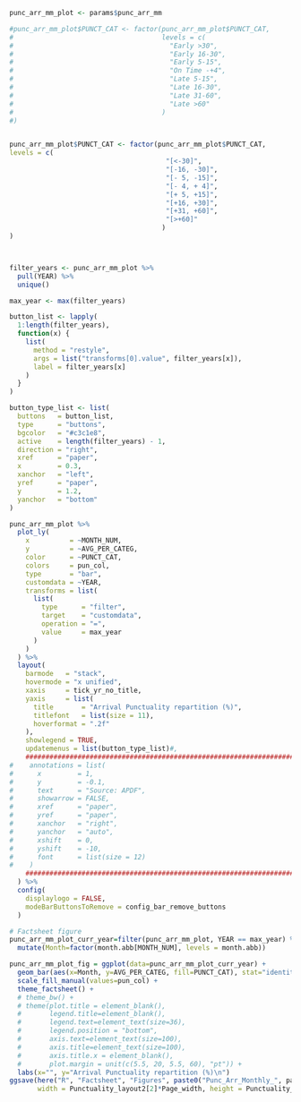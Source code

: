 
```r

punc_arr_mm_plot <- params$punc_arr_mm

#punc_arr_mm_plot$PUNCT_CAT <- factor(punc_arr_mm_plot$PUNCT_CAT,
#                                     levels = c(
#                                       "Early >30",
#                                       "Early 16-30",
#                                       "Early 5-15",
#                                       "On Time -+4",
#                                       "Late 5-15",
#                                       "Late 16-30",
#                                       "Late 31-60",
#                                       "Late >60"
#                                     )
#)


punc_arr_mm_plot$PUNCT_CAT <- factor(punc_arr_mm_plot$PUNCT_CAT,
levels = c(
                                       "[<-30]",
                                       "[-16, -30]",
                                       "[- 5, -15]",
                                       "[- 4, + 4]",
                                       "[+ 5, +15]",
                                       "[+16, +30]",
                                       "[+31, +60]",
                                       "[>+60]"
                                      )
)



filter_years <- punc_arr_mm_plot %>%
  pull(YEAR) %>%
  unique()

max_year <- max(filter_years)

button_list <- lapply(
  1:length(filter_years),
  function(x) {
    list(
      method = "restyle",
      args = list("transforms[0].value", filter_years[x]),
      label = filter_years[x]
    )
  }
)

button_type_list <- list(
  buttons   = button_list,
  type      = "buttons",
  bgcolor   = "#c3c1e8",
  active    = length(filter_years) - 1,
  direction = "right",
  xref      = "paper",
  x         = 0.3,
  xanchor   = "left",
  yref      = "paper",
  y         = 1.2,
  yanchor   = "bottom"
)

punc_arr_mm_plot %>%
  plot_ly(
    x          = ~MONTH_NUM,
    y          = ~AVG_PER_CATEG,
    color      = ~PUNCT_CAT,
    colors     = pun_col,
    type       = "bar",
    customdata = ~YEAR,
    transforms = list(
      list(
        type      = "filter",
        target    = "customdata",
        operation = "=",
        value     = max_year
      )
    )
  ) %>%
  layout(
    barmode   = "stack",
    hovermode = "x unified",
    xaxis     = tick_yr_no_title,
    yaxis     = list(
      title       = "Arrival Punctuality repartition (%)",
      titlefont   = list(size = 11),
      hoverformat = ".2f"
    ),
    showlegend = TRUE,
    updatemenus = list(button_type_list)#,
    ##############################################################################
#    annotations = list(
#      x         = 1,
#      y         = -0.1,
#      text      = "Source: APDF",
#      showarrow = FALSE,
#      xref      = "paper",
#      yref      = "paper",
#      xanchor   = "right",
#      yanchor   = "auto",
#      xshift    = 0,
#      yshift    = -10,
#      font      = list(size = 12)
#    )
    ##############################################################################
  ) %>%
  config(
    displaylogo = FALSE,
    modeBarButtonsToRemove = config_bar_remove_buttons
  )

```

```r

# Factsheet figure
punc_arr_mm_plot_curr_year=filter(punc_arr_mm_plot, YEAR == max_year) %>% 
  mutate(Month=factor(month.abb[MONTH_NUM], levels = month.abb))

punc_arr_mm_plot_fig = ggplot(data=punc_arr_mm_plot_curr_year) +
  geom_bar(aes(x=Month, y=AVG_PER_CATEG, fill=PUNCT_CAT), stat="identity", position = position_stack(reverse = TRUE)) +
  scale_fill_manual(values=pun_col) +
  theme_factsheet() +
  # theme_bw() +
  # theme(plot.title = element_blank(),
  #       legend.title=element_blank(),
  #       legend.text=element_text(size=36),
  #       legend.position = "bottom",
  #       axis.text=element_text(size=100),
  #       axis.title=element_text(size=100),
  #       axis.title.x = element_blank(),
  #       plot.margin = unit(c(5.5, 20, 5.5, 60), "pt")) +
  labs(x="", y="Arrival Punctuality repartition (%)\n")
ggsave(here("R", "Factsheet", "Figures", paste0("Punc_Arr_Monthly_", params$icao, ".png")), plot=punc_arr_mm_plot_fig, 
       width = Punctuality_layout2[2]*Page_width, height = Punctuality_height2, units = "cm", dpi=100, limitsize = FALSE)

```
